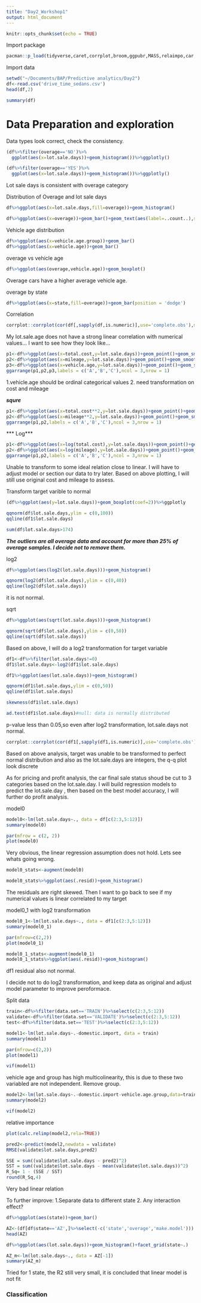 ```yaml
---
title: "Day2_Workshop1"
output: html_document
---
```


```r
knitr::opts_chunk$set(echo = TRUE)
```

Import package
```r
pacman::p_load(tidyverse,caret,corrplot,broom,ggpubr,MASS,relaimpo,car,e1071,interplot,plotly,nortest)
```

Import data
```r
setwd("~/Documents/BAP/Predictive analytics/Day2")
df<-read.csv('drive_time_sedans.csv')
head(df,2)
```
```r
summary(df)
```
# Data Preparation and exploration
Data types look correct, check the consistency.
```r
(df%>%filter(overage=='NO')%>%
  ggplot(aes(x=lot.sale.days))+geom_histogram())%>%ggplotly()

(df%>%filter(overage=='YES')%>%
  ggplot(aes(x=lot.sale.days))+geom_histogram())%>%ggplotly()
```
Lot sale days is consistent with overage category

Distribution of Overage and lot sale days
```r
df%>%ggplot(aes(x=lot.sale.days,fill=overage))+geom_histogram()

df%>%ggplot(aes(x=overage))+geom_bar()+geom_text(aes(label=..count..),stat = 'count')
```
Vehicle age distribution
```r
df%>%ggplot(aes(x=vehicle.age.group))+geom_bar()
df%>%ggplot(aes(x=vehicle.age))+geom_bar()

```
overage vs vehicle age
```r
df%>%ggplot(aes(overage,vehicle.age))+geom_boxplot()
```
Overage cars have a higher average vehicle age.

overage by state
```r
df%>%ggplot(aes(x=state,fill=overage))+geom_bar(position = 'dodge')
```



Correlation 

```r
corrplot::corrplot(cor(df[,sapply(df,is.numeric)],use='complete.obs'),method = 'number', type='lower')

```
My lot.sale.age does not have a strong linear correlation with numerical values... 
I want to see how they look like...

```r
p1<-df%>%ggplot(aes(x=total.cost,y=lot.sale.days))+geom_point()+geom_smooth(method = 'loess')
p2<-df%>%ggplot(aes(x=mileage,y=lot.sale.days))+geom_point()+geom_smooth(method = 'loess')
p3<-df%>%ggplot(aes(x=vehicle.age,y=lot.sale.days))+geom_point()+geom_smooth(method = 'loess')
ggarrange(p1,p2,p3,labels = c('A','B','C'),ncol = 3,nrow = 1)
```
1.vehicle.age should be ordinal categorical values
2. need transformation on cost and mileage

***squre***
```r
p1<-df%>%ggplot(aes(x=total.cost**2,y=lot.sale.days))+geom_point()+geom_smooth(method = 'loess')
p2<-df%>%ggplot(aes(x=mileage**2,y=lot.sale.days))+geom_point()+geom_smooth(method = 'loess')
ggarrange(p1,p2,labels = c('A','B','C'),ncol = 3,nrow = 1)

```

*** Log***
```r
p1<-df%>%ggplot(aes(x=log(total.cost),y=lot.sale.days))+geom_point()+geom_smooth(method = 'loess')
p2<-df%>%ggplot(aes(x=log(mileage),y=lot.sale.days))+geom_point()+geom_smooth(method = 'loess')
ggarrange(p1,p2,labels = c('A','B','C'),ncol = 3,nrow = 1)
```
Unable to transform to some ideal relation close to linear. I will have to adjust model or section our data to try later.
Based on above plotting, I will still use original cost and mileage to assess.

Transform target varible to normal
```r
(df%>%ggplot(aes(y=lot.sale.days))+geom_boxplot(coef=2))%>%ggplotly
```

```r
qqnorm(df$lot.sale.days,ylim = c(0,100))
qqline(df1$lot.sale.days)
```

```r
sum(df$lot.sale.days>174)
```

***The outliers are all overage data and account for more than 25% of overage samples. I decide not to remove them.***

log2
```r
df%>%ggplot(aes(log2(lot.sale.days)))+geom_histogram()
```
```r
qqnorm(log2(df$lot.sale.days),ylim = c(0,40))
qqline(log2(df$lot.sale.days))
```
it is not normal.



sqrt
```r
df%>%ggplot(aes(sqrt(lot.sale.days)))+geom_histogram()
```
```r
qqnorm(sqrt(df$lot.sale.days),ylim = c(0,50))
qqline(sqrt(df$lot.sale.days))
```

Based on above, I will do a log2 transformation for target variable
```r
df1<-df%>%filter(lot.sale.days!=0)
df1$lot.sale.days<-log2(df1$lot.sale.days)
```

```r
df1%>%ggplot(aes(lot.sale.days))+geom_histogram()
```
```r
qqnorm(df1$lot.sale.days,ylim = c(0,50))
qqline(df1$lot.sale.days)
```
```r
skewness(df1$lot.sale.days)
```
```r
ad.test(df1$lot.sale.days)#null: data is normally distributed
```
p-value less than 0.05,so even after log2 transformation, lot.sale.days not normal.



```r
corrplot::corrplot(cor(df1[,sapply(df1,is.numeric)],use='complete.obs'),method = 'number', type='lower')
```
Based on above analysis, target was unable to be transformed to perfect normal distribution and also as the lot.sale.days are integers, the q-q plot look discrete
 
As for pricing and profit analysis, the car final sale status shoud be cut to 3 categories based on the lot.sale.day. I will build regression models to predict the lot.sale.day , then based on the best model accuracy, I will further do profit analysis.
 

model0
```r
model0<-lm(lot.sale.days~., data = df[c(2:3,5:12)])
summary(model0)
```

```r
par(mfrow = c(2, 2))
plot(model0)
```
Very obvious, the linear regression assumption does not hold. Lets see whats going wrong.

```r
model0_stats<-augment(model0)

```

```r
model0_stats%>%ggplot(aes(.resid))+geom_histogram()
```
The residuals are right skewed.
Then I want to go back to see if my numerical values is linear correlated to my target

model0_1 with log2 transformation

```r
model0_1<-lm(lot.sale.days~., data = df1[c(2:3,5:12)])
summary(model0_1)
```
```r
par(mfrow=c(2,2))
plot(model0_1)
```


```r
model0_1_stats<-augment(model0_1)
model0_1_stats%>%ggplot(aes(.resid))+geom_histogram()
```
df1 residual also not normal.

I decide not to do log2 transformation, and keep data as original and adjust model parameter to improve peroformace.

Split data
```r
train<-df%>%filter(data.set=='TRAIN')%>%select(c(2:3,5:12))
validate<-df%>%filter(data.set=='VALIDATE')%>%select(c(2:3,5:12))
test<-df%>%filter(data.set=='TEST')%>%select(c(2:3,5:12))
```

```r
model1<-lm(lot.sale.days~.-domestic.import, data = train)
summary(model1)
```
```r
par(mfrow=c(2,2))
plot(model1)
```
```r
vif(model1)
```

vehicle age and group has high multicolinearity, this is due to these two variabled are not independent. Remove group.

```r
model2<-lm(lot.sale.days~.-domestic.import-vehicle.age.group,data=train)
summary(model2)
```
```r
vif(model2)
```
relative importance
```r
plot(calc.relimp(model2,rela=TRUE))
```
```r
pred2<-predict(model2,newdata = validate)
RMSE(validate$lot.sale.days,pred2)
```
```r
SSE = sum((validate$lot.sale.days - pred2)^2)
SST = sum((validate$lot.sale.days - mean(validate$lot.sale.days))^2)
R_Sq= 1 - (SSE / SST)
round(R_Sq,4)
```
Very bad linear relation

To further improve:
1.Separate data to different state
2. Any interaction effect?
```r
df%>%ggplot(aes(state))+geom_bar()
```
```r
AZ<-(df[df$state=='AZ',]%>%select(-c('state','overage','make.model')))
head(AZ)
```
```r
df%>%ggplot(aes(lot.sale.days))+geom_histogram()+facet_grid(state~.)
```
```r
AZ_m<-lm(lot.sale.days~., data = AZ[-1])
summary(AZ_m)
```
Tried for 1 state, the R2 still very small, it is concluded that linear model is not fit



### Classification###


